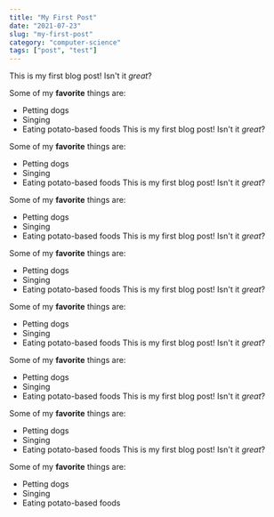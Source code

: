 ```yaml
---
title: "My First Post"
date: "2021-07-23"
slug: "my-first-post"
category: "computer-science"
tags: ["post", "test"]
---
```


This is my first blog post! Isn't it _great_?

Some of my **favorite** things are:

- Petting dogs
- Singing
- Eating potato-based foods
  This is my first blog post! Isn't it _great_?

Some of my **favorite** things are:

- Petting dogs
- Singing
- Eating potato-based foods
  This is my first blog post! Isn't it _great_?

Some of my **favorite** things are:

- Petting dogs
- Singing
- Eating potato-based foods
  This is my first blog post! Isn't it _great_?

Some of my **favorite** things are:

- Petting dogs
- Singing
- Eating potato-based foods
  This is my first blog post! Isn't it _great_?

Some of my **favorite** things are:

- Petting dogs
- Singing
- Eating potato-based foods
  This is my first blog post! Isn't it _great_?

Some of my **favorite** things are:

- Petting dogs
- Singing
- Eating potato-based foods
  This is my first blog post! Isn't it _great_?

Some of my **favorite** things are:

- Petting dogs
- Singing
- Eating potato-based foods
  This is my first blog post! Isn't it _great_?

Some of my **favorite** things are:

- Petting dogs
- Singing
- Eating potato-based foods
